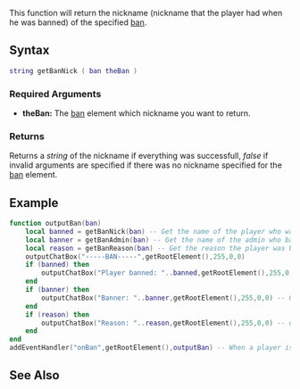  
{{Server function}}
This function will return the nickname (nickname that the player had when he was banned) of the specified [[/ban.md|ban]].

==Syntax==
<syntaxhighlight lang="lua">
string getBanNick ( ban theBan )
</syntaxhighlight>

===Required Arguments===
*'''theBan:''' The [[/ban.md|ban]] element which nickname you want to return.

===Returns===
Returns a ''string'' of the nickname if everything was successfull, ''false'' if invalid arguments are specified if there was no nickname specified for the [[/ban.md|ban]] element.

==Example==
<syntaxhighlight lang="lua">
function outputBan(ban)
	local banned = getBanNick(ban) -- Get the name of the player who was banned
	local banner = getBanAdmin(ban) -- Get the name of the admin who banned the player
	local reason = getBanReason(ban) -- Get the reason the player was banned
	outputChatBox("-----BAN-----",getRootElement(),255,0,0)
	if (banned) then
		outputChatBox("Player banned: "..banned,getRootElement(),255,0,0) -- Output the player name who was banned
	end
	if (banner) then
		outputChatBox("Banner: "..banner,getRootElement(),255,0,0) -- Output the admin name who performed the ban
	end
	if (reason) then
		outputChatBox("Reason: "..reason,getRootElement(),255,0,0) -- outputt the reason the player was banned
	end
end
addEventHandler("onBan",getRootElement(),outputBan) -- When a player is banned trigger the outputBan function
</syntaxhighlight>

==See Also==
{{Admin functions}}